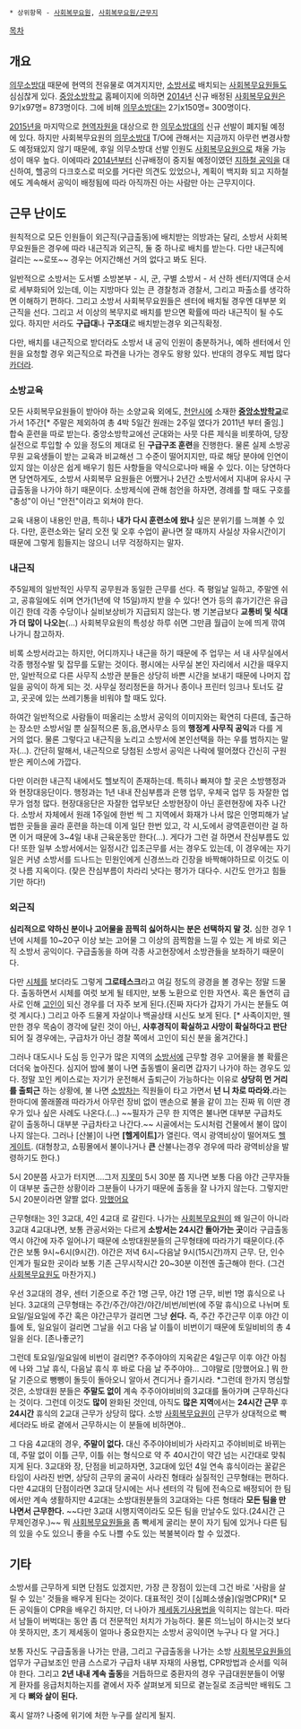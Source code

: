  * 상위항목 - [[사회복무요원]], [[사회복무요원/근무지]]
[[목차]]
== 개요 ==
[[의무소방대]] 때문에 현역의 전유물로 여겨지지만, [[소방서]]로 배치되는 [[사회복무요원]]들도 심심찮게 있다. [[중앙소방학교]] 홈페이지에 의하면 [[2014년]] 신규 배정된 [[사회복무요원]]은 9기x97명= 873명이다. 그에 비해 [[의무소방대]]는 2기x150명= 300명이다.

[[2015년]]을 마지막으로 [[현역]]자원을 대상으로 한 [[의무소방대]]의 신규 선발이 폐지될 예정에 있다. 하지만 사회복무요원의 [[의무소방대]] T/O에 관해서는 지금까지 아무런 변경사항도 예정돼있지 않기 때문에, 후일 의무소방대 선발 인원도 [[사회복무요원]]으로 채울 가능성이 매우 높다. 이에따라 [[2014년]]부터 신규배정이 중지될 예정이였던 [[지하철 공익]]을 대신하여, 헬공의 다크호스로 떠오를 거다란 의견도 있었으나, 계획이 백지화 되고 지하철에도 계속해서 공익이 배정됨에 따라 아직까진 아는 사람만 아는 근무지이다.

== 근무 난이도 ==
원칙적으로 모든 인원들이 외근직(구급출동)에 배치받는 의방과는 달리, 소방서 사회복무요원들은 경우에 따라 내근직과 외근직, 둘 중 하나로 배치를 받는다. 다만 내근직에 걸리는 ~~로또~~ 경우는 어지간해선 거의 없다고 봐도 된다. 
    
일반적으로 소방서는 도서별 소방본부 - 시, 군, 구별 소방서 - 서 산하 센터/지역대 순서로 세부화되어 있는데, 이는 지방마다 있는 큰 경찰청과 경찰서, 그리고 파출소를 생각하면 이해하기 편하다. 그리고 소방서 사회복무요원들은 센터에 배치될 경우엔 대부분 외근직을 선다. 그리고 서 이상의 복무지로 배치를 받으면 확률에 따라 내근직이 될 수도 있다. 하지만 서라도 '''구급대'''나 '''구조대'''로 배치받는경우 외근직확정.

다만, 배치를 내근직으로 받더라도 소방서 내 공익 인원이 충분하거나, 예하 센터에서 인원을 요청할 경우 외근직으로 파견을 나가는 경우도 왕왕 있다. 반대의 경우도 제법 많다 [[카더라]].

=== 소방교육 ===
모든 사회복무요원들이 받아야 하는 소양교육 외에도, [[천안시]]에 소재한 '''[[중앙소방학교]]'''로 가서 1주간[* 주말은 제외하여 총 4박 5일간 원래는 2주일 였다가 2011년 부터 줄임.] 합숙 훈련을 따로 받는다. 중앙소방학교에선 군대와는 사뭇 다른 제식을 비롯하여, 당장 실전으로 투입할 수 있을 정도의 제대로 된 '''구급구조 훈련'''을 진행한다. 물론 실제 소방공무원 교육생들이 받는 교육과 비교해선 그 수준이 떨어지지만, 따로 해당 분야에 인연이 있지 않는 이상은 쉽게 배우기 힘든 사항들을 약식으로나마 배울 수 있다. 이는 당연하다면 당연하게도, 소방서 사회복무 요원들은 어쨌거나 2년간 소방서에서 지내며 유사시 구급출동을 나가야 하기 때문이다. 소방제식에 관해 첨언을 하자면, 경례를 할 때도 구호를 "충성"이 아닌 "안전"이라고 외쳐야 한다.

교육 내용이 내용인 만큼, 특히나 '''내가 다시 훈련소에 왔나''' 싶은 분위기를 느껴볼 수 있다. 다만, 훈련소와는 달리 오전 및 오후 수업이 끝나면 잘 때까지 사실상 자유시간이기 때문에 그렇게 힘들지는 않으니 너무 걱정하지는 말자.

=== 내근직 ===
주5일제의 일반적인 사무직 공무원과 동일한 근무를 선다. 즉 평일날 일하고, 주말엔 쉬고, 공휴일에도 쉬며 연가(1년에 약 15일)까지 받을 수 있다! 연가 등의 휴가기간은 유급이긴 한데 각종 수당이나 실비보상비가 지급되지 않는다. 병 기본급보다 '''교통비 및 식대가 더 많이 나오는'''(...) 사회복무요원의 특성상 하루 쉬면 그만큼 월급이 눈에 띄게 깎여나가니 참고하자.

비록 소방서라고는 하지만, 어디까지나 내근을 하기 때문에 주 업무는 서 내 사무실에서 각종 행정수발 및 잡무를 도맡는 것이다. 평시에는 사무실 본인 자리에서 시간을 때우지만, 일반적으로 다른 사무직 소방관 분들은 상당히 바쁜 시간을 보내기 때문에 나머지 잡일을 공익이 하게 되는 것. 사무실 정리정돈을 하거나 종이나 프린터 잉크나 토너도 갈고, 곳곳에 있는 쓰레기통을 비워야 할 때도 있다.

하여간 일반적으로 사람들이 떠올리는 소방서 공익의 이미지와는 확연히 다른데, 출근하는 장소만 소방서일 뿐 실질적으론 동,읍,면사무소 등의 '''행정계 사무직 공익'''과 다를 게 거의 없다. 물론 그렇다고 내근직을 노리고 소방서에 본인선택을 하는 우를 범하지는 말자(...). 간단히 말해서, 내근직으로 당첨된 소방서 공익은 나락에 떨어졌다 간신히 구원받은 케이스에 가깝다.

다만 이러한 내근직 내에서도 헬보직이 존재하는데. 특히나 빠져야 할 곳은 소방행정과와 현장대응단이다. 행정과는 1년 내내 잔심부름과 은행 업무, 우체국 업무 등 자잘한 업무가 엄청 많다. 현장대응단은 자잘한 업무보단 소방현장이 아닌 훈련현장에 자주 나간다. 소방서 자체에서 원래 1주일에 한번 씩 그 지역에서 화재가 나서 많은 인명피해가 날법한 곳들을 골라 훈련을 하는데 이게 일단 한번 있고, 각 시,도에서 광역훈련이란 걸 하면 이거 때문에 3~4일 내내 근육운동만 한다(...). 게다가 그런 걸 하면서 잔심부름도 있다! 또한 일부 소방서에서는 일정시간 입초근무를 서는 경우도 있는데, 이 경우에는 자기 일은 커녕 소방서를 드나드는 민원인에게 신경쓰느라 긴장을 바짝해야하므로 이것도 이것 나름 지옥이다. (잦은 잔심부름이 차라리 낫다는 평가가 대다수. 시간도 안가고 힘들기만 하다!)

=== 외근직 ===
'''심리적으로 약하신 분이나 고어물을 끔찍히 싫어하시는 분은 선택하지 말 것.''' 심한 경우 1년에 시체를 10~20구 이상 보는 고어물 그 이상의 끔찍함을 느낄 수 있는 게 바로 외근직 소방서 공익이다. 구급출동을 하며 각종 사고현장에서 소방관들을 보좌하기 때문이다.

다만 [[시체]]를 보더라도 그렇게 '''그로테스크'''라고 여길 정도의 광경을 볼 경우는 정말 드물다. 출동하면서 시체를 여럿 보게 될 테지만, 보통 노환으로 인한 자연사. 혹은 돌연히 급사로 인해 [[고인]]이 되신 경우를 더 자주 보게 된다.(진짜 자다가 갑자기 가시는 분들도 여럿 계시다.) 그리고 아주 드물게 자살이나 백골상태 시신도 보게 된다. [* 사족이지만, 웬만한 경우 목숨이 경각에 달린 것이 아닌, '''사후경직이 확실하고 사망이 확실하다고 판단'''되어 질 경우에는, 구급차가 아닌 경찰 쪽에서 고인이 되신 분을 옮겨간다.]    

그러나 대도시나 도심 등 인구가 많은 지역의 [[소방서]]에 근무할 경우 고어물을 볼 확률은 더더욱 높아진다. 심지어 밤에 불이 나면 출동벨이 울리면 갑자기 나가야 하는 경우도 있다. 정말 꼬인 케이스로는 자기가 운전해서 출퇴근이 가능하다는 이유로 '''상당히 먼 거리를 출퇴근''' 하는 상황에, 불 나면 [[소방차]]는 직원들이 타고 가면서 '''넌 니 차로 따라와.'''라는 한마디에 쫄래쫄래 따라가서 아무런 장비 없이 맨손으로 불을 같이 끄는 진짜 뭐 이딴 경우가 있나 싶은 사례도 나온다.(...) ~~필자가 근무 한 지역은 불나면 대부분 구급차도 같이 출동하니 대부분 구급차타고 나간다.~~ 시골에서는 도시처럼 건물에서 불이 많이 나지 않는다. 그러나 [산불]이 나면 '''[헬게이트]'''가 열린다. 역시 광역비상이 떨어져도 [[헬게이트]]. (대형창고, 쇼핑몰에서 불이나거나 '''큰''' 산불나는경우 경우에 따라 광역비상을 발령하기도 한다.)

5시 20분쯤 사고가 터지면....그저 [[지못미]] 5시 30분 쯤 지나면 보통 다음 야간 근무자들이 대부분 출근한 상황이라 그분들이 나가기 때문에 출동을 잘 나가지 않는다. 그렇지만 5시 20분이라면 얄짤 없다. [[망했어요]]

근무형태는 3인 3교대, 4인 4교대 로 갈린다. 나가는 [[사회복무요원]]이 왜 일근이 아니라 3교대 4교대냐면, 보통 관공서와는 다르게 '''소방서는 24시간 돌아가는 곳'''이라 구급출동 역시 야간에 자주 일어나기 때문에 소방대원분들의 근무형태에 따라가기 때문이다.(주간은 보통 9시~6시(9시간). 야간은 저녁 6시~다음날 9시(15시간)까지 근무. 단, 인수인계가 필요한 곳이라 보통 기존 근무시작시간 20~30분 이전엔 출근해야 한다. (그건 [[사회복무요원]]도 마찬가지.)

우선 3교대의 경우, 센터 기준으로 주간 1명 근무, 야간 1명 근무, 비번 1명 휴식으로 나뉜다. 3교대의 근무형태는 주간/주간/야간/야간/비번/비번(에 주말 휴식)으로 나뉘며 토요일/일요일에 주간 혹은 야간근무가 걸리면 그냥 '''쉰다.''' 즉, 주간 주간근무 이후 야간 이틀에 토, 일요일이 걸리면 그날을 쉬고 다음 날 이틀이 비번이기 때문에 토일비비의 총 4일을 쉰다. [존나좋군?]

그런데 토요일/일요일에 비번이 걸리면? 주주야야의 지옥같은 4일근무 이후 야간 아침에 나와 그날 휴식, 다음날 휴식 후 바로 다음 날 주주야야... 그야말로 [망했어요.] 뭐 한 달 기준으로 뺑뺑이 돌듯이 돌아오니 알아서 견디거나 즐기시라. *그런데 한가지 명심할 것은, 소방대원 분들은 '''주말도 없이''' 계속 주주야야비비의 3교대를 돌아가며 근무하신다는 것이다. 그런데 이것도 '''많이''' 완화된 것인데, 아직도 '''많은 지역'''에서는 '''24시간 근무''' 후 '''24시간''' 휴식의 2교대 근무가 상당히 많다. 소방 [[사회복무요원]]이 근무가 상대적으로 빡세더라도 바로 곁에서 근무하시는 이 분들에 비하면야.. 

그 다음 4교대의 경우, '''주말이 없다.''' 대신 주주야야비비가 사라지고 주야비비로 바뀌는데, 주말 없이 이틀 근무, 이틀 쉬는 형식으로 약 주 40시간이 약간 넘는 시간대로 맞춰지게 된다. 3교대와 장, 단점을 비교하자면, 3교대에 있던 4일 연속 휴식이라는 꿀같은 타임이 사라진 반면, 상당히 근무의 굴곡이 사라진 형태라 실질적인 근무형태는 편하다. 다만 4교대의 단점이라면 3교대 당시에는 서나 센터의 각 팀에 전속으로 배정되어 한 팀에서만 계속 생활하지만 4교대는 소방대원분들의 3교대와는 다른 형태라 '''모든 팀을 만나면서 근무한다.''' ~~다만 3교대 시행지역이라도 모든 팀을 만날수도 있다.(24시간 근무제인경우.)~~ 뭐 [[사회복무요원]]들을 좀 빡세게 굴리는 분이 자기 팀에 있거나 다른 팀의 있을 수도 있으니 좋을 수도 나쁠 수도 있는 복불복이라 할 수 있겠다. 

== 기타 ==
소방서를 근무하게 되면 단점도 있겠지만, 가장 큰 장점이 있는데 그건 바로 '사람을 살릴 수 있는' 것들을 배우게 된다는 것이다. 대표적인 것이 [심폐소생술](일명CPR)[* 모든 공익들이 CPR을 배우긴 하지만, 더 나아가 [[제세동기]]사용법을 익히지는 않는다. 따라서 남들이 버벅대는 동안 좀 더 전문적인 처치가 가능하다. 물론 의느님이 하시는것 보다야 못하지만, 초기 제세동이 얼마나 중요한지는 소방서 공익이면 누구나 다 알 거다.]

보통 자신도 구급출동을 나가는 만큼, 그리고 구급출동을 나가는 소방 [[사회복무요원]]들의 업무가 구급보조인 만큼 스스로가 구급차 내부 자재의 사용법, CPR방법과 순서를 익혀야 한다. 그리고 '''2년 내내 계속 출동'''을 거듭하므로 중환자의 경우 구급대원분들이 어떻게 환자를 응급처치하는지를 곁에서 자주 살펴보게 되므로 곁눈질로 조금씩만 배워도 그게 다 '''뼈와 살이 된다.'''

혹시 알까? 나중에 위기에 처한 누구를 살리게 될지.
